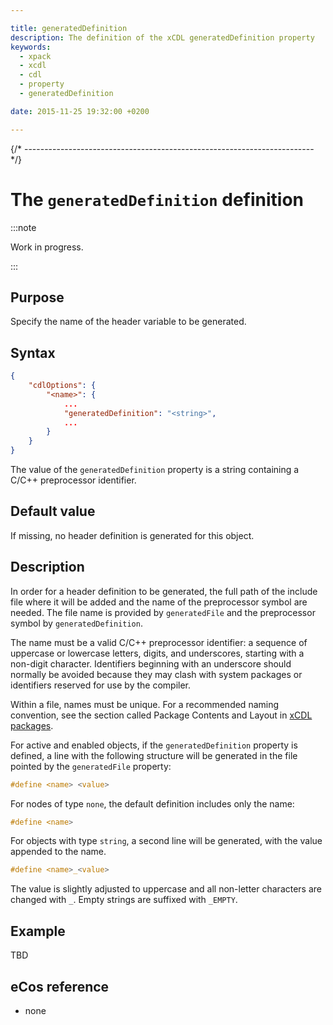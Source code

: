 ```yaml
---

title: generatedDefinition
description: The definition of the xCDL generatedDefinition property
keywords:
  - xpack
  - xcdl
  - cdl
  - property
  - generatedDefinition

date: 2015-11-25 19:32:00 +0200

---
```



{/* ------------------------------------------------------------------------ */}

# The `generatedDefinition` definition

:::note

Work in progress.

:::

## Purpose

Specify the name of the header variable to be generated.

## Syntax

```json {5}
{
    "cdlOptions": {
        "<name>": {
            ...
            "generatedDefinition": "<string>",
            ...
        }
    }
}
```

The value of the `generatedDefinition` property is a string containing a C/C++ preprocessor identifier.

## Default value

If missing, no header definition is generated for this object.

## Description

In order for a header definition to be generated, the full path of the include file where it will be added and the name of the preprocessor symbol are needed. The file name is provided by `generatedFile` and the preprocessor symbol by `generatedDefinition`.

The name must be a valid C/C++ preprocessor identifier: a sequence of uppercase or lowercase letters, digits, and underscores, starting with a non-digit character. Identifiers beginning with an underscore should normally be avoided because they may clash with system packages or identifiers reserved for use by the compiler.

Within a file, names must be unique. For a recommended naming convention, see the section called Package Contents and Layout in [xCDL packages](/docs/guide/packages).

For active and enabled objects, if the `generatedDefinition` property is defined, a line with the following structure will be generated in the file pointed by the `generatedFile` property:

```c
#define <name> <value>
```

For nodes of type `none`, the default definition includes only the name:

```c
#define <name>
```

For objects with type `string`, a second line will be generated, with the value appended to the name.

```c
#define <name>_<value>
```

The value is slightly adjusted to uppercase and all non-letter characters are changed with `_`. Empty strings are suffixed with `_EMPTY`.

## Example

TBD

## eCos reference

- none

